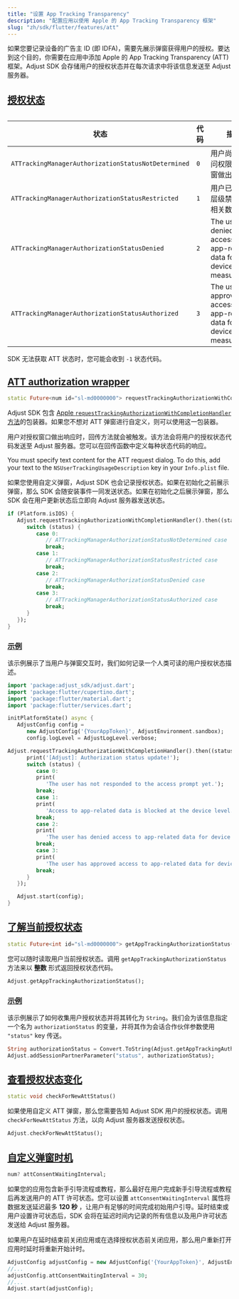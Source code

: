 ```yaml
---
title: "设置 App Tracking Transparency"
description: "配置应用以使用 Apple 的 App Tracking Transparency 框架"
slug: "zh/sdk/flutter/features/att"
---
```


如果您要记录设备的广告主 ID \(即 IDFA\)，需要先展示弹窗获得用户的授权。要达到这个目的，你需要在应用中添加 Apple 的 App Tracking Transparency \(ATT\) 框架。Adjust SDK 会存储用户的授权状态并在每次请求中将该信息发送至 Adjust 服务器。

## [授权状态](authorization-statuses)

<Table>

| 状态                                                | 代码 | 描述                                                                     |
| --------------------------------------------------- | ---- | ------------------------------------------------------------------------ |
| `ATTrackingManagerAuthorizationStatusNotDetermined` | `0`  | 用户尚未对访问权限请求弹窗做出响应                                       |
| `ATTrackingManagerAuthorizationStatusRestricted`    | `1`  | 用户已在设备层级禁止应用相关数据访问                                     |
| `ATTrackingManagerAuthorizationStatusDenied`        | `2`  | The user has denied access to app\-related data for device measurement   |
| `ATTrackingManagerAuthorizationStatusAuthorized`    | `3`  | The user has approved access to app\-related data for device measurement |

</Table>
<Callout type="note">

SDK 无法获取 ATT 状态时，您可能会收到 `-1` 状态代码。

</Callout>

## [ATT authorization wrapper](att-authorization-wrapper)

<CodeBlock title="方法签名">

```dart
static Future<num id="sl-md0000000"> requestTrackingAuthorizationWithCompletionHandler() async
```

</CodeBlock>

Adjust SDK 包含 [Apple `requestTrackingAuthorizationWithCompletionHandler` 方法](https://developer.apple.com/documentation/apptrackingtransparency/attrackingmanager/3547037-requesttrackingauthorizationwith)的包装器。如果您不想对 ATT 弹窗进行自定义，则可以使用这一包装器。

用户对授权窗口做出响应时，回传方法就会被触发。该方法会将用户的授权状态代码发送至 Adjust 服务器。您可以在回传函数中定义每种状态代码的响应。

You must specify text content for the ATT request dialog. To do this, add your text to the `NSUserTrackingUsageDescription` key in your `Info.plist` file.

<Callout type="tip">

如果您使用自定义弹窗，Adjust SDK 也会记录授权状态。如果在初始化之前展示弹窗，那么 SDK 会随安装事件一同发送状态。如果在初始化之后展示弹窗，那么 SDK 会在用户更新状态后立即向 Adjust 服务器发送状态。

</Callout>

```dart
if (Platform.isIOS) {
   Adjust.requestTrackingAuthorizationWithCompletionHandler().then((status) {
      switch (status) {
         case 0:
            // ATTrackingManagerAuthorizationStatusNotDetermined case
            break;
         case 1:
            // ATTrackingManagerAuthorizationStatusRestricted case
            break;
         case 2:
            // ATTrackingManagerAuthorizationStatusDenied case
            break;
         case 3:
            // ATTrackingManagerAuthorizationStatusAuthorized case
            break;
      }
   });
}
```

### [示例](example)

该示例展示了当用户与弹窗交互时，我们如何记录一个人类可读的用户授权状态描述。

<CodeBlock title="main.dart">

```dart
import 'package:adjust_sdk/adjust.dart';
import 'package:flutter/cupertino.dart';
import 'package:flutter/material.dart';
import 'package:flutter/services.dart';

initPlatformState() async {
   AdjustConfig config =
      new AdjustConfig('{YourAppToken}', AdjustEnvironment.sandbox);
      config.logLevel = AdjustLogLevel.verbose;

Adjust.requestTrackingAuthorizationWithCompletionHandler().then((status) {
      print('[Adjust]: Authorization status update!');
      switch (status) {
         case 0:
         print(
            'The user has not responded to the access prompt yet.');
         break;
         case 1:
         print(
            'Access to app-related data is blocked at the device level.');
         break;
         case 2:
         print(
            'The user has denied access to app-related data for device measurement.');
         break;
         case 3:
         print(
            'The user has approved access to app-related data for device measurement.');
         break;
      }
   });

   Adjust.start(config);
}

```

</CodeBlock>

## [了解当前授权状态](get-current-authorization-status)

<CodeBlock title="方法签名">

```dart
static Future<int id="sl-md0000000"> getAppTrackingAuthorizationStatus() async
```

</CodeBlock>

您可以随时读取用户当前授权状态。调用 `getAppTrackingAuthorizationStatus` 方法来以 **整数** 形式返回授权状态代码。

```dart
Adjust.getAppTrackingAuthorizationStatus();
```

### [示例](example-1)

该示例展示了如何收集用户授权状态并将其转化为 `String`。我们会为该信息指定一个名为 `authorizationStatus` 的变量，并将其作为会话合作伙伴参数使用 `"status"` key 传送。

```dart
String authorizationStatus = Convert.ToString(Adjust.getAppTrackingAuthorizationStatus());
Adjust.addSessionPartnerParameter("status", authorizationStatus);
```

## [查看授权状态变化](check-for-authorization-status-changes)

<CodeBlock title="方法签名">

```dart
static void checkForNewAttStatus()
```

</CodeBlock>

如果使用自定义 ATT 弹窗，那么您需要告知 Adjust SDK 用户的授权状态。调用 `checkForNewAttStatus` 方法，以向 Adjust 服务器发送授权状态。

```dart
Adjust.checkForNewAttStatus();
```

## [自定义弹窗时机](custom-prompt-timing)

<CodeBlock title="属性声明">

```dart
num? attConsentWaitingInterval;
```

</CodeBlock>

如果您的应用包含新手引导流程或教程，那么最好在用户完成新手引导流程或教程后再发送用户的 ATT 许可状态。您可以设置 `attConsentWaitingInterval` 属性将数据发送延迟最多 **120 秒** ，让用户有足够的时间完成初始用户引导。延时结束或用户设置许可状态后，SDK 会将在延迟时间内记录的所有信息以及用户许可状态发送给 Adjust 服务器。

<Callout type="note">

如果用户在延时结束前关闭应用或在选择授权状态前关闭应用，那么用户重新打开应用时延时将重新开始计时。

</Callout>

```dart
AdjustConfig adjustConfig = new AdjustConfig('{YourAppToken}', AdjustEnvironment.Sandbox);
//...
adjustConfig.attConsentWaitingInterval = 30;
//...
Adjust.start(adjustConfig);
```
